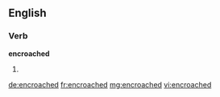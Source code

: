 ==English==

===Verb===
'''encroached'''

# {{past of|[[encroach]]}}

[[de:encroached]]
[[fr:encroached]]
[[mg:encroached]]
[[vi:encroached]]